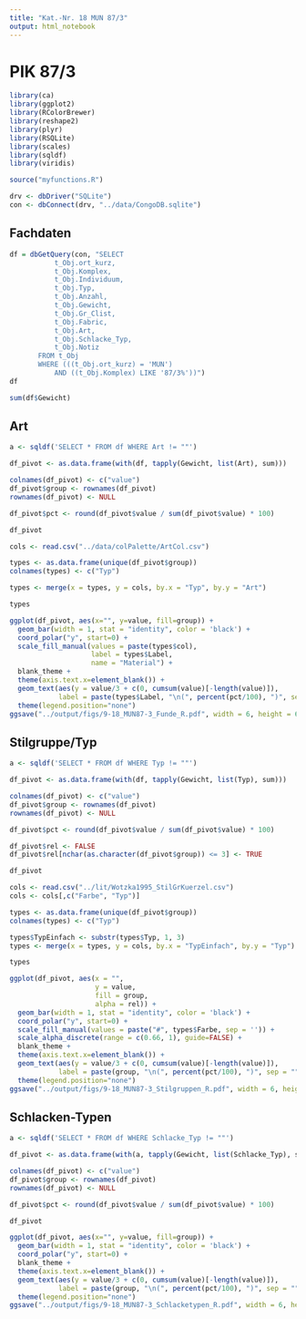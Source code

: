 ```yaml
---
title: "Kat.-Nr. 18 MUN 87/3"
output: html_notebook
---
```


# PIK 87/3

```r
library(ca)
library(ggplot2)
library(RColorBrewer)
library(reshape2)
library(plyr)
library(RSQLite)
library(scales)
library(sqldf)
library(viridis)

source("myfunctions.R")

drv <- dbDriver("SQLite")
con <- dbConnect(drv, "../data/CongoDB.sqlite")
```

## Fachdaten

```r
df = dbGetQuery(con, "SELECT
           t_Obj.ort_kurz, 
           t_Obj.Komplex, 
           t_Obj.Individuum, 
           t_Obj.Typ, 
           t_Obj.Anzahl,
           t_Obj.Gewicht,
           t_Obj.Gr_Clist, 
           t_Obj.Fabric,
           t_Obj.Art,
           t_Obj.Schlacke_Typ,
           t_Obj.Notiz
       FROM t_Obj 
       WHERE (((t_Obj.ort_kurz) = 'MUN')
           AND ((t_Obj.Komplex) LIKE '87/3%'))")
df
```

```r
sum(df$Gewicht)
```

## Art

```r
a <- sqldf('SELECT * FROM df WHERE Art != ""')

df_pivot <- as.data.frame(with(df, tapply(Gewicht, list(Art), sum)))

colnames(df_pivot) <- c("value")
df_pivot$group <- rownames(df_pivot)
rownames(df_pivot) <- NULL

df_pivot$pct <- round(df_pivot$value / sum(df_pivot$value) * 100)

df_pivot
```

```r
cols <- read.csv("../data/colPalette/ArtCol.csv")

types <- as.data.frame(unique(df_pivot$group))
colnames(types) <- c("Typ")

types <- merge(x = types, y = cols, by.x = "Typ", by.y = "Art")

types
```


```r
ggplot(df_pivot, aes(x="", y=value, fill=group)) + 
  geom_bar(width = 1, stat = "identity", color = 'black') + 
  coord_polar("y", start=0) + 
  scale_fill_manual(values = paste(types$col), 
                    label = types$Label,
                    name = "Material") + 
  blank_theme +
  theme(axis.text.x=element_blank()) + 
  geom_text(aes(y = value/3 + c(0, cumsum(value)[-length(value)]), 
            label = paste(types$Label, "\n(", percent(pct/100), ")", sep = "")), size=5) + 
  theme(legend.position="none")
ggsave("../output/figs/9-18_MUN87-3_Funde_R.pdf", width = 6, height = 6)
```

## Stilgruppe/Typ

```r
a <- sqldf('SELECT * FROM df WHERE Typ != ""')

df_pivot <- as.data.frame(with(df, tapply(Gewicht, list(Typ), sum)))

colnames(df_pivot) <- c("value")
df_pivot$group <- rownames(df_pivot)
rownames(df_pivot) <- NULL

df_pivot$pct <- round(df_pivot$value / sum(df_pivot$value) * 100)

df_pivot$rel <- FALSE
df_pivot$rel[nchar(as.character(df_pivot$group)) <= 3] <- TRUE

df_pivot
```

```r
cols <- read.csv("../lit/Wotzka1995_StilGrKuerzel.csv")
cols <- cols[,c("Farbe", "Typ")]

types <- as.data.frame(unique(df_pivot$group))
colnames(types) <- c("Typ")

types$TypEinfach <- substr(types$Typ, 1, 3)
types <- merge(x = types, y = cols, by.x = "TypEinfach", by.y = "Typ")

types
```

```r
ggplot(df_pivot, aes(x = "", 
                     y = value,
                     fill = group,
                     alpha = rel)) + 
  geom_bar(width = 1, stat = "identity", color = 'black') + 
  coord_polar("y", start=0) + 
  scale_fill_manual(values = paste("#", types$Farbe, sep = '')) +
  scale_alpha_discrete(range = c(0.66, 1), guide=FALSE) + 
  blank_theme +
  theme(axis.text.x=element_blank()) + 
  geom_text(aes(y = value/3 + c(0, cumsum(value)[-length(value)]), 
            label = paste(group, "\n(", percent(pct/100), ")", sep = "")), alpha = 1, size=5) + 
  theme(legend.position="none")
ggsave("../output/figs/9-18_MUN87-3_Stilgruppen_R.pdf", width = 6, height = 6)
```


## Schlacken-Typen

```r
a <- sqldf('SELECT * FROM df WHERE Schlacke_Typ != ""')

df_pivot <- as.data.frame(with(a, tapply(Gewicht, list(Schlacke_Typ), sum)))

colnames(df_pivot) <- c("value")
df_pivot$group <- rownames(df_pivot)
rownames(df_pivot) <- NULL

df_pivot$pct <- round(df_pivot$value / sum(df_pivot$value) * 100)

df_pivot
```

```r
ggplot(df_pivot, aes(x="", y=value, fill=group)) + 
  geom_bar(width = 1, stat = "identity", color = 'black') + 
  coord_polar("y", start=0) + 
  blank_theme +
  theme(axis.text.x=element_blank()) + 
  geom_text(aes(y = value/3 + c(0, cumsum(value)[-length(value)]), 
            label = paste(group, "\n(", percent(pct/100), ")", sep = "")), size=5) + 
  theme(legend.position="none")
ggsave("../output/figs/9-18_MUN87-3_Schlacketypen_R.pdf", width = 6, height = 6)
```

